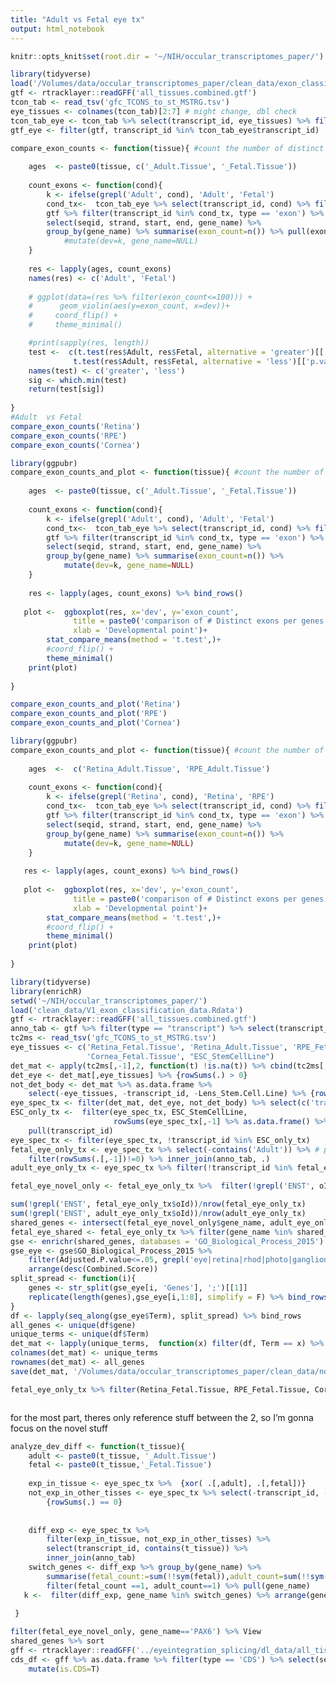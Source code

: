 ```yaml
---
title: "Adult vs Fetal eye tx"
output: html_notebook
---
```




```r

knitr::opts_knit$set(root.dir = '~/NIH/occular_transcriptomes_paper/')
```



```r
library(tidyverse)
load('/Volumes/data/occular_transcriptomes_paper/clean_data/exon_classification.Rdata')
gtf <- rtracklayer::readGFF('all_tissues.combined.gtf')
tcon_tab <- read_tsv('gfc_TCONS_to_st_MSTRG.tsv')
eye_tissues <- colnames(tcon_tab)[2:7] # might change, dbl check
tcon_tab_eye <- tcon_tab %>% select(transcript_id, eye_tissues) %>% filter( (apply(.[,-1],1, function(x) sum(is.na(x))))<6)
gtf_eye <- filter(gtf, transcript_id %in% tcon_tab_eye$transcript_id)

compare_exon_counts <- function(tissue){ #count the number of distinct expressed exons per gene fetal and Adult
    
    ages  <- paste0(tissue, c('_Adult.Tissue', '_Fetal.Tissue'))
    
    count_exons <- function(cond){
        k <- ifelse(grepl('Adult', cond), 'Adult', 'Fetal')
        cond_tx<-  tcon_tab_eye %>% select(transcript_id, cond) %>% filter(!is.na(.[,2])) %>% pull(transcript_id)
        gtf %>% filter(transcript_id %in% cond_tx, type == 'exon') %>% 
        select(seqid, strand, start, end, gene_name) %>% 
        group_by(gene_name) %>% summarise(exon_count=n()) %>% pull(exon_count)
            #mutate(dev=k, gene_name=NULL)
    }
    
    res <- lapply(ages, count_exons)
    names(res) <- c('Adult', 'Fetal')
    
    # ggplot(data=(res %>% filter(exon_count<=100))) + 
    #      geom_violin(aes(y=exon_count, x=dev))+
    #     coord_flip() +
    #     theme_minimal()

    #print(sapply(res, length))
    test <-  c(t.test(res$Adult, res$Fetal, alternative = 'greater')[['p.value']],  
              t.test(res$Adult, res$Fetal, alternative = 'less')[['p.value']]) 
    names(test) <- c('greater', 'less')
    sig <- which.min(test)
    return(test[sig])
    
}
#Adult  vs Fetal
compare_exon_counts('Retina')
compare_exon_counts('RPE')
compare_exon_counts('Cornea')

```


```r
library(ggpubr)
compare_exon_counts_and_plot <- function(tissue){ #count the number of distinct expressed exons per gene fetal and Adult
    
    ages  <- paste0(tissue, c('_Adult.Tissue', '_Fetal.Tissue'))
    
    count_exons <- function(cond){
        k <- ifelse(grepl('Adult', cond), 'Adult', 'Fetal')
        cond_tx<-  tcon_tab_eye %>% select(transcript_id, cond) %>% filter(!is.na(.[,2])) %>% pull(transcript_id)
        gtf %>% filter(transcript_id %in% cond_tx, type == 'exon') %>% 
        select(seqid, strand, start, end, gene_name) %>% 
        group_by(gene_name) %>% summarise(exon_count=n()) %>%
            mutate(dev=k, gene_name=NULL)
    }
    
    res <- lapply(ages, count_exons) %>% bind_rows()
    
   plot <-  ggboxplot(res, x='dev', y='exon_count', 
              title = paste0('comparison of # Distinct exons per genes in ', tissue),
              xlab = 'Developmental point')+
        stat_compare_means(method = 't.test',)+
        #coord_flip() +
        theme_minimal()
    print(plot)
    
}

compare_exon_counts_and_plot('Retina')
compare_exon_counts_and_plot('RPE')
compare_exon_counts_and_plot('Cornea')


```

```r
library(ggpubr)
compare_exon_counts_and_plot <- function(tissue){ #count the number of distinct expressed exons per gene fetal and Adult
    
    ages  <-  c('Retina_Adult.Tissue', 'RPE_Adult.Tissue')
    
    count_exons <- function(cond){
        k <- ifelse(grepl('Retina', cond), 'Retina', 'RPE')
        cond_tx<-  tcon_tab_eye %>% select(transcript_id, cond) %>% filter(!is.na(.[,2])) %>% pull(transcript_id)
        gtf %>% filter(transcript_id %in% cond_tx, type == 'exon') %>% 
        select(seqid, strand, start, end, gene_name) %>% 
        group_by(gene_name) %>% summarise(exon_count=n()) %>%
            mutate(dev=k, gene_name=NULL)
    }
    
   res <- lapply(ages, count_exons) %>% bind_rows()
    
   plot <-  ggboxplot(res, x='dev', y='exon_count', 
              title = paste0('comparison of # Distinct exons per genes in ', tissue),
              xlab = 'Developmental point')+
        stat_compare_means(method = 't.test',)+
        #coord_flip() +
        theme_minimal()
    print(plot)
    
}
```




```r
library(tidyverse)
library(enrichR)
setwd('~/NIH/occular_transcriptomes_paper/')
load('clean_data/V1_exon_classification_data.Rdata')
gtf <- rtracklayer::readGFF('all_tissues.combined.gtf')
anno_tab <- gtf %>% filter(type == "transcript") %>% select(transcript_id, gene_name, oId)
tc2ms <- read_tsv('gfc_TCONS_to_st_MSTRG.tsv')
eye_tissues <- c('Retina_Fetal.Tissue', 'Retina_Adult.Tissue', 'RPE_Fetal.Tissue', 'RPE_Adult.Tissue', 'Cornea_Adult.Tissue',
                 'Cornea_Fetal.Tissue', "ESC_StemCellLine")
det_mat <- apply(tc2ms[,-1],2, function(t) !is.na(t)) %>% cbind(tc2ms[,1], .)
det_eye <- det_mat[,eye_tissues] %>% {rowSums(.) > 0}
not_det_body <- det_mat %>% as.data.frame %>% 
    select(-eye_tissues, -transcript_id, -Lens_Stem.Cell.Line) %>% {rowSums(.) == 0}
eye_spec_tx <- filter(det_mat, det_eye, not_det_body) %>% select(c('transcript_id',eye_tissues))
ESC_only_tx <-  filter(eye_spec_tx, ESC_StemCellLine, 
                       rowSums(eye_spec_tx[,-1] %>% as.data.frame() %>% select(-ESC_StemCellLine)) == 0) %>% 
    pull(transcript_id)  
eye_spec_tx <- filter(eye_spec_tx, !transcript_id %in% ESC_only_tx)
fetal_eye_only_tx <- eye_spec_tx %>% select(-contains('Adult')) %>% # pick only novel transcripts.
    filter(rowSums(.[,-1])!=0) %>% inner_join(anno_tab, .)
adult_eye_only_tx <- eye_spec_tx %>% filter(!transcript_id %in% fetal_eye_only_tx$transcript_id) %>% inner_join(anno_tab,.)

fetal_eye_novel_only <- fetal_eye_only_tx %>%  filter(!grepl('ENST', oId))

sum(!grepl('ENST', fetal_eye_only_tx$oId))/nrow(fetal_eye_only_tx)
sum(!grepl('ENST', adult_eye_only_tx$oId))/nrow(adult_eye_only_tx)
shared_genes <- intersect(fetal_eye_novel_only$gene_name, adult_eye_only_tx$gene_name) %>% .[!grepl('AC0|RP1|RPL',.)] 
fetal_eye_shared <- fetal_eye_only_tx %>% filter(gene_name %in% shared_genes)
gse <- enrichr(shared_genes, databases = 'GO_Biological_Process_2015')
gse_eye <- gse$GO_Biological_Process_2015 %>% 
    filter(Adjusted.P.value<=.05, grepl('eye|retina|rhod|photo|ganglion|light', Term)) %>%
    arrange(desc(Combined.Score))
split_spread <- function(i){
    genes <- str_split(gse_eye[i, 'Genes'], ';')[[1]]
    replicate(length(genes),gse_eye[i,1:8], simplify = F) %>% bind_rows() %>% mutate(gene=genes)
}
df <- lapply(seq_along(gse_eye$Term), split_spread) %>% bind_rows
all_genes <- unique(df$gene)
unique_terms <- unique(df$Term) 
det_mat <- lapply(unique_terms,  function(x) filter(df, Term == x) %>% pull(gene) %>% {all_genes %in% .} %>% as.numeric) %>% bind_cols() %>% as.matrix()
colnames(det_mat) <- unique_terms
rownames(det_mat) <- all_genes
save(det_mat, '/Volumes/data/occular_transcriptomes_paper/clean_data/novel_transcript_ontology_results')

```



```r
fetal_eye_only_tx %>% filter(Retina_Fetal.Tissue, RPE_Fetal.Tissue, Cornea_Fetal.Tissue)



```

for the most part, theres only reference stuff between the 2, so I'm gonna focus on the novel stuff


```r
analyze_dev_diff <- function(t_tissue){
    adult <- paste0(t_tissue, '_Adult.Tissue')
    fetal <- paste0(t_tissue,'_Fetal.Tissue')
    
    exp_in_tissue <- eye_spec_tx %>%  {xor( .[,adult], .[,fetal])}
    not_exp_in_other_tisses <- eye_spec_tx %>% select(-transcript_id, -(!!fetal), -(!!adult), -ESC_StemCellLine) %>% 
        {rowSums(.) == 0}
         
        
    diff_exp <- eye_spec_tx %>% 
        filter(exp_in_tissue, not_exp_in_other_tisses) %>% 
        select(transcript_id, contains(t_tissue)) %>% 
        inner_join(anno_tab)
    switch_genes <- diff_exp %>% group_by(gene_name) %>%
        summarise(fetal_count:=sum(!!sym(fetal)),adult_count=sum(!!sym(adult)) )%>% 
        filter(fetal_count ==1, adult_count==1) %>% pull(gene_name)
   k <-  filter(diff_exp, gene_name %in% switch_genes) %>% arrange(gene_name)
    
 }


```

















```r
filter(fetal_eye_novel_only, gene_name=='PAX6') %>% View
shared_genes %>% sort 
gff <- rtracklayer::readGFF('../eyeintegration_splicing/dl_data/all_tissues.combined_transdecoderCDS.gff3.gz')
cds_df <- gff %>% as.data.frame %>% filter(type == 'CDS') %>% select(seqid, strand, start, end) %>% distinct %>% 
    mutate(is.CDS=T)
```

